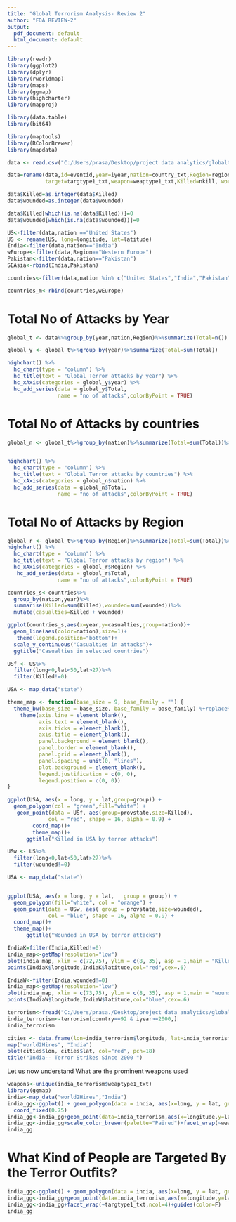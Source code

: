 ---
title: "Global Terrorism Analysis- Review 2"
author: "FDA REVIEW-2"
output:
  pdf_document: default
  html_document: default
---

```{r}
library(readr)
library(ggplot2)
library(dplyr)
library(rworldmap)
library(maps)
library(ggmap)
library(highcharter)
library(mapproj)

library(data.table)
library(bit64)

library(maptools)
library(RColorBrewer)
library(mapdata)

```
```{r}
data <- read.csv("C:/Users/prasa/Desktop/project data analytics/globalterrorismdb_0221dist.csv")
```

```{r}
data=rename(data,id=eventid,year=iyear,nation=country_txt,Region=region_txt,attack=attacktype1_txt,
            target=targtype1_txt,weapon=weaptype1_txt,Killed=nkill, wounded=nwound)

data$Killed=as.integer(data$Killed)
data$wounded=as.integer(data$wounded)

data$Killed[which(is.na(data$Killed))]=0
data$wounded[which(is.na(data$wounded))]=0

US<-filter(data,nation =="United States")
US <- rename(US, long=longitude, lat=latitude)
India<-filter(data,nation=="India")
wEurope<-filter(data,Region=="Western Europe")
Pakistan<-filter(data,nation=="Pakistan")
SEAsia<-rbind(India,Pakistan)

countries<-filter(data,nation %in% c("United States","India","Pakistan","Japan"))

countries_m<-rbind(countries,wEurope)
```
# Total No of Attacks by Year

```{r}
global_t <- data%>%group_by(year,nation,Region)%>%summarize(Total=n())

global_y <- global_t%>%group_by(year)%>%summarize(Total=sum(Total))

highchart() %>% 
  hc_chart(type = "column") %>% 
  hc_title(text = "Global Terror attacks by year") %>% 
  hc_xAxis(categories = global_y$year) %>% 
  hc_add_series(data = global_y$Total,
                name = "no of attacks",colorByPoint = TRUE)
```
# Total No of Attacks by countries

```{r}
global_n <- global_t%>%group_by(nation)%>%summarize(Total=sum(Total))%>%arrange(desc(Total))%>%filter(Total>300)


highchart() %>% 
  hc_chart(type = "column") %>% 
  hc_title(text = "Global Terror attacks by countries") %>% 
  hc_xAxis(categories = global_n$nation) %>% 
  hc_add_series(data = global_n$Total,
                name = "no of attacks",colorByPoint = TRUE)
```

# Total No of Attacks by Region

```{r}
global_r <- global_t%>%group_by(Region)%>%summarize(Total=sum(Total))%>%arrange(desc(Total))
highchart() %>% 
  hc_chart(type = "column") %>% 
  hc_title(text = "Global Terror attacks by region") %>% 
  hc_xAxis(categories = global_r$Region) %>% 
   hc_add_series(data = global_r$Total,
                name = "no of attacks",colorByPoint = TRUE)
```
```{r}
countries_s<-countries%>%
  group_by(nation,year)%>%
  summarise(Killed=sum(Killed),wounded=sum(wounded))%>%
  mutate(casualties=Killed + wounded)

ggplot(countries_s,aes(x=year,y=casualties,group=nation))+
  geom_line(aes(color=nation),size=1)+ 
   theme(legend.position="bottom")+
  scale_y_continuous("Casualties in attacks")+
  ggtitle("Casualties in selected countries")
```


```{r}
USf <- US%>%
  filter(long<0,lat<50,lat>27)%>%
  filter(Killed!=0)

USA <- map_data("state")

theme_map <- function(base_size = 9, base_family = "") {
  theme_bw(base_size = base_size, base_family = base_family) %+replace%
    theme(axis.line = element_blank(),
          axis.text = element_blank(),
          axis.ticks = element_blank(),
          axis.title = element_blank(),
          panel.background = element_blank(),
          panel.border = element_blank(),
          panel.grid = element_blank(),
          panel.spacing = unit(0, "lines"),
          plot.background = element_blank(),
          legend.justification = c(0, 0),
          legend.position = c(0, 0))
}

ggplot(USA, aes(x = long, y = lat,group=group)) +
  geom_polygon(col = "green",fill="white") +
   geom_point(data = USf, aes(group=provstate,size=Killed),
             col = "red", shape = 16, alpha = 0.9) +
        coord_map()+
        theme_map()+
      ggtitle("Killed in USA by terror attacks")
```


```{r}
USw <- US%>%
  filter(long<0,lat<50,lat>27)%>%
  filter(wounded!=0)

USA <- map_data("state")


ggplot(USA, aes(x = long, y = lat,   group = group)) +
  geom_polygon(fill="white", col = "orange") +
  geom_point(data = USw, aes( group = provstate,size=wounded),
             col = "blue", shape = 16, alpha = 0.9) +
  coord_map()+
  theme_map()+
      ggtitle("Wounded in USA by terror attacks")
```

```{r}
IndiaK=filter(India,Killed!=0)
india_map<-getMap(resolution="low")
plot(india_map, xlim = c(72,75), ylim = c(8, 35), asp = 1,main = "Killed by Terror Attacks")
points(IndiaK$longitude,IndiaK$latitude,col="red",cex=.6)
```

```{r}
IndiaW<-filter(India,wounded!=0)
india_map<-getMap(resolution="low")
plot(india_map, xlim = c(73,75), ylim = c(8, 35), asp = 1,main = "wounded by Terror Attacks")
points(IndiaW$longitude,IndiaW$latitude,col="blue",cex=.6)
```
```{r}
terrorism<-fread("C:/Users/prasa./Desktop/project data analytics/globalterrorismdb_0221dist.csv")
india_terrorism<-terrorism[country==92 & iyear>=2000,]
india_terrorism
```

```{r}
cities <- data.frame(lon=india_terrorism$longitude, lat=india_terrorism$latitude)
map("world2Hires", "India")
plot(cities$lon, cities$lat, col="red", pch=18)
title("India-- Terror Strikes Since 2000 ")
```

Let us now understand What are the prominent weapons used

```{r}
weapons<-unique(india_terrorism$weaptype1_txt)
library(ggmap)
india<-map_data("world2Hires","India")
india_gg<-ggplot() + geom_polygon(data = india, aes(x=long, y = lat, group = group)) + 
  coord_fixed(0.75)
india_gg<-india_gg+geom_point(data=india_terrorism,aes(x=longitude,y=latitude,color=as.factor(weaptype1_txt)))
india_gg<-india_gg+scale_color_brewer(palette="Paired")+facet_wrap(~weaptype1_txt,ncol=3)+guides(color=F)
india_gg
```


# What Kind of People are Targeted By the Terror Outfits?

```{r}
india_gg<-ggplot() + geom_polygon(data = india, aes(x=long, y = lat, group = group)) + coord_fixed(0.75)
india_gg<-india_gg+geom_point(data=india_terrorism,aes(x=longitude,y=latitude,color=as.factor(targtype1_txt)))
india_gg<-india_gg+facet_wrap(~targtype1_txt,ncol=4)+guides(color=F)
india_gg
```

